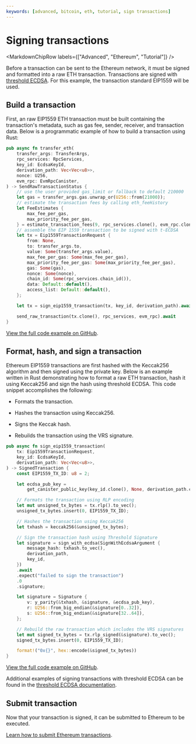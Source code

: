 ```yaml
---
keywords: [advanced, bitcoin, eth, tutorial, sign transactions]
---
```



# Signing transactions

<MarkdownChipRow labels={["Advanced", "Ethereum", "Tutorial"]} />



Before a transaction can be sent to the Ethereum network, it must be signed and formatted into a raw ETH transaction. Transactions are signed with [threshold ECDSA](/docs/current/building-dapps/using-network-features/signatures/t-ecdsa). For this example, the transaction standard EIP1559 will be used.

## Build a transaction

First, an raw EIP1559 ETH transaction must be built containing the transaction's metadata, such as gas fee, sender, receiver, and transaction data. Below is a programmatic example of how to build a transaction using Rust:

```rust
pub async fn transfer_eth(
    transfer_args: TransferArgs,
    rpc_services: RpcServices,
    key_id: EcdsaKeyId,
    derivation_path: Vec<Vec<u8>>,
    nonce: U256,
    evm_rpc: EvmRpcCanister,
) -> SendRawTransactionStatus {
    // use the user provided gas_limit or fallback to default 210000
    let gas = transfer_args.gas.unwrap_or(U256::from(21000));
    // estimate the transaction fees by calling eth_feeHistory
    let FeeEstimates {
        max_fee_per_gas,
        max_priority_fee_per_gas,
    } = estimate_transaction_fees(9, rpc_services.clone(), evm_rpc.clone()).await;
    // assemble the EIP 1559 transaction to be signed with t-ECDSA
    let tx = Eip1559TransactionRequest {
        from: None,
        to: transfer_args.to,
        value: Some(transfer_args.value),
        max_fee_per_gas: Some(max_fee_per_gas),
        max_priority_fee_per_gas: Some(max_priority_fee_per_gas),
        gas: Some(gas),
        nonce: Some(nonce),
        chain_id: Some(rpc_services.chain_id()),
        data: Default::default(),
        access_list: Default::default(),
    };

    let tx = sign_eip1559_transaction(tx, key_id, derivation_path).await;

    send_raw_transaction(tx.clone(), rpc_services, evm_rpc).await
}
```

[View the full code example on GitHub](https://github.com/letmejustputthishere/chain-fusion-starter/blob/5b97edabc8d5dacac44795c3db005805804fdb46/packages/ic-evm-utils/src/eth_send_raw_transaction.rs#L43).

## Format, hash, and sign a transaction

Ethereum EIP1559 transactions are first hashed with the Keccak256 algorithm and then signed using the private key. Below is an example written in Rust demonstrating how to format a raw ETH transaction, hash it using Keccak256 and sign the hash using threshold ECDSA. This code snippet accomplishes the following:

- Formats the transaction.

- Hashes the transaction using Keccak256.

- Signs the Keccak hash.

- Rebuilds the transaction using the VRS signature.

```rust
pub async fn sign_eip1559_transaction(
    tx: Eip1559TransactionRequest,
    key_id: EcdsaKeyId,
    derivation_path: Vec<Vec<u8>>,
) -> SignedTransaction {
    const EIP1559_TX_ID: u8 = 2;

    let ecdsa_pub_key =
        get_canister_public_key(key_id.clone(), None, derivation_path.clone()).await;

    // Formats the transaction using RLP encoding
    let mut unsigned_tx_bytes = tx.rlp().to_vec();
    unsigned_tx_bytes.insert(0, EIP1559_TX_ID); 

    // Hashes the transaction using Keccak256
    let txhash = keccak256(&unsigned_tx_bytes);

    // Sign the transaction hash using Threshold Signature
    let signature = sign_with_ecdsa(SignWithEcdsaArgument { 
        message_hash: txhash.to_vec(),
        derivation_path,
        key_id,
    })
    .await
    .expect("failed to sign the transaction")
    .0
    .signature;

    let signature = Signature {
        v: y_parity(&txhash, &signature, &ecdsa_pub_key),
        r: U256::from_big_endian(&signature[0..32]),
        s: U256::from_big_endian(&signature[32..64]),
    };

    // Rebuild the raw transaction which includes the VRS signatures
    let mut signed_tx_bytes = tx.rlp_signed(&signature).to_vec();
    signed_tx_bytes.insert(0, EIP1559_TX_ID);

    format!("0x{}", hex::encode(&signed_tx_bytes))
}
```

[View the full code example on GitHub](https://github.com/letmejustputthishere/chain-fusion-starter/blob/5b97edabc8d5dacac44795c3db005805804fdb46/packages/ic-evm-utils/src/evm_signer.rs#L52).

Additional examples of signing transactions with threshold ECDSA can be found in the [threshold ECDSA documentation](/docs/current/building-dapps/using-network-features/signatures/t-ecdsa).

## Submit transaction

Now that your transaction is signed, it can be submitted to Ethereum to be executed.

[Learn how to submit Ethereum transactions](submit-transactions.mdx).

